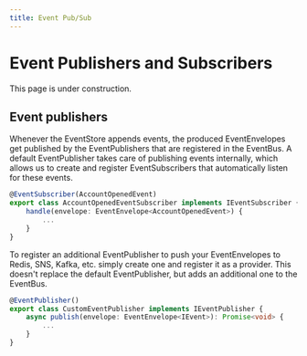 ```yaml
---
title: Event Pub/Sub
---
```


# Event Publishers and Subscribers

 
<Callout type="warning" emoji="🚧">
    This page is under construction.
</Callout>

## Event publishers
Whenever the EventStore appends events, the produced EventEnvelopes get published by the EventPublishers that are registered in the EventBus. A default EventPublisher takes care of publishing events internally, which allows us to create and register EventSubscribers that automatically listen for these events.

```typescript
@EventSubscriber(AccountOpenedEvent)
export class AccountOpenedEventSubscriber implements IEventSubscriber {
	handle(envelope: EventEnvelope<AccountOpenedEvent>) {
		...
	}
}
```

To register an additional EventPublisher to push your EventEnvelopes to Redis, SNS, Kafka, etc. simply create one and register it as a provider.
This doesn't replace the default EventPublisher, but adds an additional one to the EventBus.

```typescript
@EventPublisher()
export class CustomEventPublisher implements IEventPublisher {
	async publish(envelope: EventEnvelope<IEvent>): Promise<void> {
		...
	}
}
```